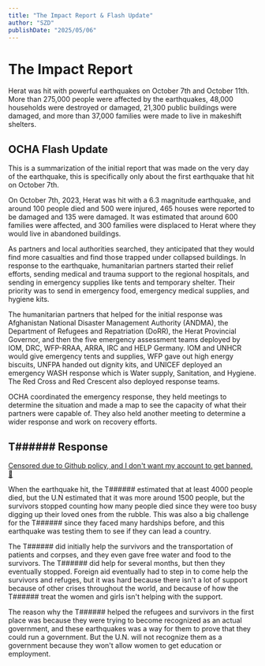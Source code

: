 ```yaml
---
title: "The Impact Report & Flash Update"
author: "SZD"
publishDate: "2025/05/06"
---
```


# The Impact Report
Herat was hit with powerful earthquakes 
on October 7th and October 11th. More than 
275,000 people were affected by the earthquakes, 
48,000 households were destroyed or damaged, 
21,300 public buildings were damaged, and more 
than 37,000 families were made to live in 
makeshift shelters. 

## OCHA Flash Update
This is a summarization of the initial report that was 
made on the very day of the earthquake, this is specifically 
only about the first earthquake that hit on October 7th.

On October 7th, 2023, Herat was hit with a 6.3 magnitude 
earthquake, and around 100 people died and 500 were injured, 
465 houses were reported to be damaged and 135 were damaged. 
It was estimated that around 600 families were affected, and 300 
families were displaced to Herat where they would live in 
abandoned buildings. 

As partners and local authorities searched, they anticipated 
that they would find more casualties and find those trapped 
under collapsed buildings. In response to the earthquake, humanitarian 
partners started their relief efforts, sending medical and trauma support 
to the regional hospitals, and sending in emergency supplies like tents 
and temporary shelter. Their priority was to send in emergency food, 
emergency medical supplies, and hygiene kits. 

The humanitarian partners that helped for the 
initial response was Afghanistan National Disaster 
Management Authority (ANDMA), the Department of Refugees 
and Repatriation (DoRR), the Herat Provincial Governor, and 
then the five emergency assessment teams deployed by IOM, DRC, 
WFP-RRAA, ARRA, IRC and HELP Germany. IOM and UNHCR would give 
emergency tents and supplies, WFP gave out high energy biscuits, 
UNFPA handed out dignity kits, and UNICEF deployed an emergency 
WASH response which is Water supply, Sanitation, and Hygiene. 
The Red Cross and Red Crescent also deployed response teams. 

OCHA coordinated the emergency response, they held meetings 
to determine the situation and made a map to see the capacity of 
what their partners were capable of. They also held another meeting to 
determine a wider response and work on recovery efforts. 

## T###### Response
[Censored due to Github policy, and I don't want my account to get banned. 🙏](https://docs.github.com/en/site-policy/acceptable-use-policies/github-acceptable-use-policies#2-user-safety)

When the earthquake hit, the T###### estimated that at least 4000 people died, 
but the U.N estimated that it was more around 1500 people, but the survivors 
stopped counting how many people died since they were too busy digging up 
their loved ones from the rubble. This was also a big challenge for the 
T###### since they faced many hardships before, and this earthquake was 
testing them to see if they can lead a country. 

The T###### did initially help the survivors and the transportation of 
patients and corpses, and they even gave free water and food to the 
survivors. The T###### did help for several months, but then they 
eventually stopped. Foreign aid eventually had to step in to come help 
the survivors and refuges, but it was hard because there isn't a lot of 
support because of other crises throughout the world, and because of how the 
T###### treat the women and girls isn't helping with the support. 

The reason why the T###### helped the refugees and survivors in the first 
place was because they were trying to become recognized as an actual 
government, and these earthquakes was a way for them to prove that they 
could run a government. But the U.N. will not recognize them as a government 
because they won't allow women to get education or employment. 